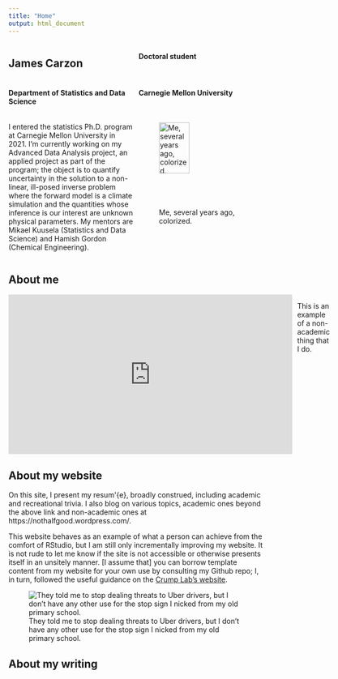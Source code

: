 ```yaml
---
title: "Home"
output: html_document
---
```


\vspace{1cm}

:::: {style="display: grid; grid-template-columns: 1fr 1fr; grid-column-gap: 10px; "}

::: {}

## James Carzon

#### Doctoral student
#### Department of Statistics and Data Science
#### Carnegie Mellon University

I entered the statistics Ph.D. program at Carnegie Mellon University in 2021. 
I'm currently working on my Advanced Data Analysis project, an applied project 
as part of the program; the object is to quantify uncertainty in the solution 
to a non-linear, ill-posed inverse problem where the forward model is a climate 
simulation and the quantities whose inference is our interest are unknown 
physical parameters. My mentors are Mikael Kuusela (Statistics and Data 
Science) and Hamish Gordon (Chemical Engineering).

:::

::: {}

![Me, several years ago, colorized.](img/headshot.jpg){width=60%}
:::

::::

## About me

:::: {style="display: grid; grid-template-columns: 1fr 1fr; grid-column-gap: 10px; "}

::: {}
<iframe width="560" height="315" src="https://www.youtube.com/embed/pqOXnC_k8q0" title="YouTube video player" frameborder="0" allow="accelerometer; autoplay; clipboard-write; encrypted-media; gyroscope; picture-in-picture" allowfullscreen></iframe>
:::

::: {}
This is an example of a non-academic thing that I do.
:::

::::

## About my website

On this site, I present my resum\'{e}, broadly construed, including academic 
and recreational trivia. I also blog on various topics, academic ones beyond 
the above link and non-academic ones at https://nothalfgood.wordpress.com/.

This website behaves as an example of what a person can achieve from the 
comfort of RStudio, but I am still only incrementally improving my website. It 
is not rude to let me know if the site is not accessible or otherwise presents 
itself in an unsitely manner. [I assume that] you can borrow template content 
from my website for your own use by consulting my Github repo; I, in turn, 
followed the useful guidance on the [Crump Lab's website](https://crumplab.com/LabJournalWebsite/index.html).

![They told me to stop dealing threats to Uber drivers, but I don't have any other use for the stop sign I nicked from my old primary school.](img/backsplash.jpg)

## About my writing

